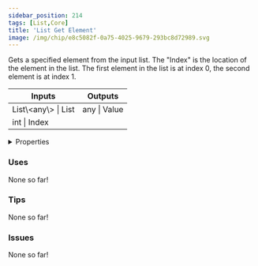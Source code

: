 ```yaml
---
sidebar_position: 214
tags: [List,Core]
title: 'List Get Element'
image: /img/chip/e8c5082f-0a75-4025-9679-293bc8d72989.svg
---
```


Gets a specified element from the input list. The "Index" is the location of the element in the list. The first element in the list is at index 0, the second element is at index 1.



<IChip uuid="e8c5082f-0a75-4025-9679-293bc8d72989"/>

<table><thead><tr><th>Inputs</th><th>Outputs</th></tr></thead><tbody><tr><td>List\&lt;any\&gt; | List</td><td>any | Value</td></tr><tr><td>int | Index</td><td /></tr></tbody></table>

<details>
  <summary>Properties</summary>
  <div>
    <div>
    <table>
      <tbody>
        <tr>
          <td>Is beta required?</td>
          <td>No</td>
        </tr>
        <tr>
          <td>Is chip a trolling risk?</td>
          <td>No</td>
        </tr>
        <tr>
          <td>Is chip a role assignment risk?</td>
          <td>No</td>
        </tr>
        <tr>
          <td>Chip UUID</td>
          <td>e8c5082f-0a75-4025-9679-293bc8d72989</td>
        </tr>
        <tr>
          <td>Room availability</td>
          <td>Available everywhere</td>
        </tr>
      </tbody>
    </table>
    </div>
  </div>
</details>

### Uses

None so far!

### Tips

None so far!

### Issues

None so far!